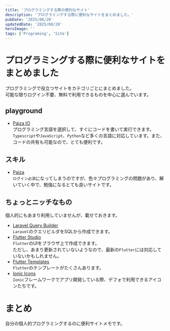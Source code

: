 ```yaml
---
title: 'プログラミングする際の便利なサイト'
description: 'プログラミングする際に便利なサイトをまとめました。'
pubDate: '2025/08/20'
updatedDate: '2025/08/20'
heroImage: ''
tags: ['Programing', 'Site']
---
```


# プログラミングする際に便利なサイトをまとめました

プログラミングで役立つサイトをカテゴリごとにまとめました。  
可能な限りログイン不要、無料で利用できるものを中心に選んでいます。  

## playground
- [Paiza IO](https://paiza.io/ja/projects/new)  
    プログラミング言語を選択して、すぐにコードを書いて実行できます。  
    `Typescript`や`JavaScript`、`Python`など多くの言語に対応しています。また、コードの共有も可能なので、とても便利です。  

## スキル
- [Paiza](https://paiza.jp/)  
    `ログイン必須`になってしまうのですが、色々プログラミングの問題があり、解いていく中で、勉強になるとても良いサイトです。

## ちょっとニッチなもの
個人的にもあまり利用していませんが、載せておきます。  
- [Laravel Query Builder](https://sql2builder.github.io/dist/index.html)  
    `Laravel`のクエリビルダをSQLから作成できます。
- [Flutter Studio](https://flutterstudio.app/)  
    `Flutter`のUIをブラウザ上で作成できます。  
    ただし、あまり更新されていないようなので、最新の`Flutter`には対応していないかもしれません。  
- [Flutter Templates](https://www.fluttertemplates.dev/)  
    `Flutter`のテンプレートがたくさんあります。  
- [Ionic Icons](https://ionic.io/ionicons)  
    `Ionic`フレームワークでアプリ開発している際、デフォで利用できるアイコンたちです。


# まとめ

自分の個人的プログラミングするのに便利サイトメモです。

